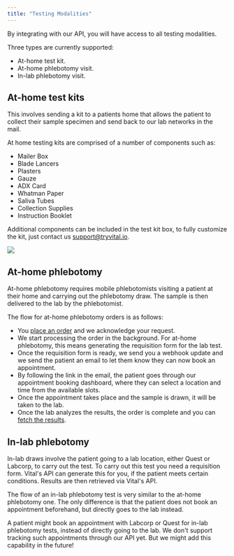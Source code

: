 ```yaml
---
title: "Testing Modalities"
---
```


By integrating with our API, you will have access to all testing modalities.

Three types are currently supported:

- At-home test kit.
- At-home phlebotomy visit.
- In-lab phlebotomy visit.

## At-home test kits

This involves sending a kit to a patients home that allows the patient to collect their
sample specimen and send back to our lab networks in the mail.

At home testing kits are comprised of a number of components such as:

 <div className="flex flex-row">
  <div>

- Mailer Box
- Blade Lancers
- Plasters
- Gauze
- ADX Card
- Whatman Paper
- Saliva Tubes
- Collection Supplies
- Instruction Booklet

Additional components can be included in the test kit box, to fully customize the kit, just contact us support@tryvital.io.

  </div>
  <img src="/img/wyndly.png" className="w-1/2 h-1/2" />
</div>

## At-home phlebotomy

At-home phlebotomy requires mobile phlebotomists visiting a patient at their home and carrying out the phlebotomy draw. The sample is then delivered to the lab by the phlebotomist.

The flow for at-home phlebotomy orders is as follows:

- You [place an order](/lab/overview/quickstart) and we acknowledge your request.
- We start processing the order in the background. For at-home phlebotomy, this means generating the requisition form for the lab test.
- Once the requisition form is ready, we send you a webhook update and we send the patient an email to let them know they can now book an appointment.
- By following the link in the email, the patient goes through our appointment booking dashboard, where they can select a location and time from the available slots.
- Once the appointment takes place and the sample is drawn, it will be taken to the lab.
- Once the lab analyzes the results, the order is complete and you can [fetch the results](/lab/results/result-formats).

## In-lab phlebotomy

In-lab draws involve the patient going to a lab location, either Quest or Labcorp, to carry out the test.
To carry out this test you need a requisition form. Vital's API can generate this for you, if the patient meets certain conditions. Results are then retrieved via Vital's API.

The flow of an in-lab phlebotomy test is very similar to the at-home phlebotomy one. The only difference is that the patient does not book an appointment beforehand, but directly goes to the lab instead.

<Info>
A patient might book an appointment with Labcorp or Quest for in-lab phlebotomy tests, instead of directly going to the lab. We don't support tracking such appointments through our API yet. But we might add this capability in the future!
</Info>
